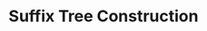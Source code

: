 ---
id: "ds_tf_016"
questionType: "TRUE_FALSE"
title: "Suffix Tree Construction"
statement: "Suffix trees can be constructed in linear time."
difficulty: "HARD"
category: "Data Structures"
correctAnswer: true
explanation: "Using Ukkonen’s algorithm, suffix trees can be built in O(n) time."
---